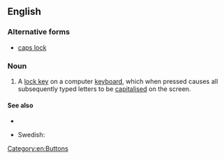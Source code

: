 ==English==

===Alternative forms===
* [[caps lock]]

===Noun===
{{en-noun|head=[[caps|Caps]] [[lock|Lock]]}}

# {{computing}} A [[lock key]] on a computer [[keyboard]], which when pressed causes all subsequently typed letters to be [[capitalised]] on the screen.

====See also====
* {{list:computer keys/en}}

{{trans-top|key}}
* Swedish: {{t-|sv|skiftlås|n}}
{{trans-mid}}
{{trans-bottom}}

[[Category:en:Buttons]]